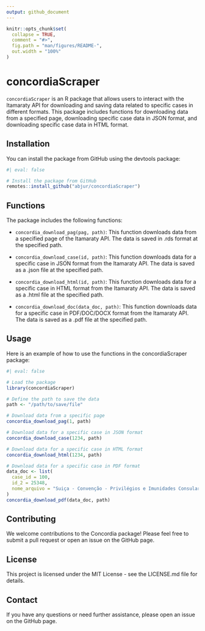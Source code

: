 ```yaml
---
output: github_document
---
```


<!-- README.md is generated from README.Rmd. Please edit that file -->

```r
knitr::opts_chunk$set(
  collapse = TRUE,
  comment = "#>",
  fig.path = "man/figures/README-",
  out.width = "100%"
)
```

# concordiaScraper

<!-- badges: start -->
<!-- badges: end -->

`concordiaScraper` is an R package that allows users to interact with the Itamaraty API for downloading and saving data related to specific cases in different formats. This package includes functions for downloading data from a specified page, downloading specific case data in JSON format, and downloading specific case data in HTML format.

## Installation

You can install the package from GitHub using the devtools package:

```r
#| eval: false

# Install the package from GitHub
remotes::install_github("abjur/concordiaScraper")
```


## Functions

The package includes the following functions:

- `concordia_download_pag(pag, path)`: This function downloads data from a specified page of the Itamaraty API. The data is saved in .rds format at the specified path.

- `concordia_download_case(id, path)`: This function downloads data for a specific case in JSON format from the Itamaraty API. The data is saved as a .json file at the specified path.

- `concordia_download_html(id, path)`: This function downloads data for a specific case in HTML format from the Itamaraty API. The data is saved as a .html file at the specified path.

- `concordia_download_doc(data_doc, path)`: This function downloads data for a specific case in PDF/DOC/DOCX format from the Itamaraty API. The data is saved as a .pdf file at the specified path.

## Usage

Here is an example of how to use the functions in the concordiaScraper package:

```r
#| eval: false

# Load the package
library(concordiaScraper)

# Define the path to save the data
path <- "/path/to/save/file"

# Download data from a specific page
concordia_download_pag(1, path)

# Download data for a specific case in JSON format
concordia_download_case(1234, path)

# Download data for a specific case in HTML format
concordia_download_html(1234, path)

# Download data for a specific case in PDF format
data_doc <- list(
  case_id = 100,
  id_2 = 25348,
  nome_arquivo = "Suiça - Convenção - Privilégios e Imunidades Consulares.pdf"
)
concordia_download_pdf(data_doc, path)
```

## Contributing

We welcome contributions to the Concordia package! Please feel free to submit a pull request or open an issue on the GitHub page.

## License

This project is licensed under the MIT License - see the LICENSE.md file for details.

## Contact

If you have any questions or need further assistance, please open an issue on the GitHub page.
